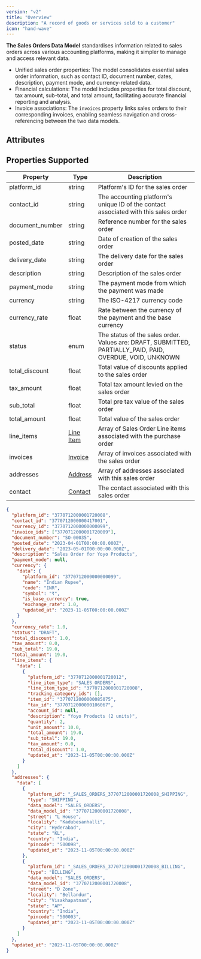 ```yaml
---
version: "v2"
title: "Overview"
description: "A record of goods or services sold to a customer"
icon: "hand-wave"
---
```


**The Sales Orders Data Model** standardises information related to sales orders across various accounting platforms, making it simpler to manage and access relevant data.

- Unified sales order properties: The model consolidates essential sales order information, such as contact ID, document number, dates, description, payment mode, and currency-related data.
- Financial calculations: The model includes properties for total discount, tax amount, sub-total, and total amount, facilitating accurate financial reporting and analysis.
- Invoice associations: The `invoices` property links sales orders to their corresponding invoices, enabling seamless navigation and cross-referencing between the two data models.

## Attributes

<Snippet file="sales_order_snippet.mdx" />

## Properties Supported

| Property        | Type                          | Description                                                                                               |
| --------------- | ----------------------------- | --------------------------------------------------------------------------------------------------------- |
| platform_id     | string                        | Platform's ID for the sales order                                                                         |
| contact_id      | string                        | The accounting platform's unique ID of the contact associated with this sales order                       |
| document_number | string                        | Reference number for the sales order                                                                      |
| posted_date     | string                        | Date of creation of the sales order                                                                       |
| delivery_date   | string                        | The delivery date for the sales order                                                                     |
| description     | string                        | Description of the sales order                                                                            |
| payment_mode    | string                        | The payment mode from which the payment was made                                                          |
| currency        | string                        | The ISO-4217 currency code                                                                                |
| currency_rate   | float                         | Rate between the currency of the payment and the base currency                                            |
| status          | enum                          | The status of the sales order. Values are: DRAFT, SUBMITTED, PARTIALLY_PAID, PAID, OVERDUE, VOID, UNKNOWN |
| total_discount  | float                         | Total value of discounts applied to the sales order                                                       |
| tax_amount      | float                         | Total tax amount levied on the sales order                                                                |
| sub_total       | float                         | Total pre tax value of the sales order                                                                    |
| total_amount    | float                         | Total value of the sales order                                                                            |
| line_items      | [Line Item](/docs/line-items) | Array of Sales Order Line items associated with the purchase order                                        |
| invoices        | [Invoice](/docs/invoices)     | Array of invoices associated with the sales order                                                         |
| addresses       | [Address](/docs/address)      | Array of addresses associated with this sales order                                                       |
| contact         | [Contact](/docs/contacts)     | The contact associated with this sales order                                                              |

<ResponseExample name="The Bank Transaction Object" >

```json The Sales Order Response Object
{
  "platform_id": "3770712000001720008",
  "contact_id": "3770712000000417001",
  "currency_id": "3770712000000000099",
  "invoice_ids": ["3770712000001720009"],
  "document_number": "SO-00035",
  "posted_date": "2023-04-01T00:00:00.000Z",
  "delivery_date": "2023-05-01T00:00:00.000Z",
  "description": "Sales Order for Yoyo Products",
  "payment_mode": null,
  "currency": {
    "data": {
      "platform_id": "3770712000000000099",
      "name": "Indian Rupee",
      "code": "INR",
      "symbol": "₹",
      "is_base_currency": true,
      "exchange_rate": 1.0,
      "updated_at": "2023-11-05T00:00:00.000Z"
    }
  },
  "currency_rate": 1.0,
  "status": "DRAFT",
  "total_discount": 1.0,
  "tax_amount": 0.0,
  "sub_total": 19.0,
  "total_amount": 19.0,
  "line_items": {
    "data": [
      {
        "platform_id": "3770712000001720012",
        "line_item_type": "SALES_ORDERS",
        "line_item_type_id": "3770712000001720008",
        "tracking_category_ids": [],
        "item_id": "3770712000000085075",
        "tax_id": "3770712000000106067",
        "account_id": null,
        "description": "Yoyo Products (2 units)",
        "quantity": 2,
        "unit_amount": 10.0,
        "total_amount": 19.0,
        "sub_total": 19.0,
        "tax_amount": 0.0,
        "total_discount": 1.0,
        "updated_at": "2023-11-05T00:00:00.000Z"
      }
    ]
  },
  "addresses": {
    "data": [
      {
        "platform_id": "_SALES_ORDERS_3770712000001720008_SHIPPING",
        "type": "SHIPPING",
        "data_model": "SALES_ORDERS",
        "data_model_id": "3770712000001720008",
        "street": "L House",
        "locality": "Kadubesanhalli",
        "city": "Hyderabad",
        "state": "KL",
        "country": "India",
        "pincode": "500098",
        "updated_at": "2023-11-05T00:00:00.000Z"
      },
      {
        "platform_id": "_SALES_ORDERS_3770712000001720008_BILLING",
        "type": "BILLING",
        "data_model": "SALES_ORDERS",
        "data_model_id": "3770712000001720008",
        "street": "D Zone",
        "locality": "Bellandur",
        "city": "Visakhapatnam",
        "state": "AP",
        "country": "India",
        "pincode": "500003",
        "updated_at": "2023-11-05T00:00:00.000Z"
      }
    ]
  },
  "updated_at": "2023-11-05T00:00:00.000Z"
}
```

</ResponseExample>
